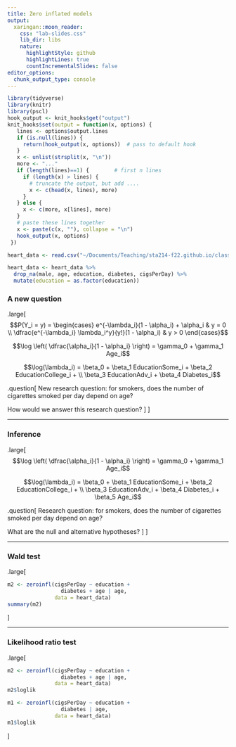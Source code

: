 ```yaml
---
title: Zero inflated models
output:
  xaringan::moon_reader:
    css: "lab-slides.css"
    lib_dir: libs
    nature:
      highlightStyle: github
      highlightLines: true
      countIncrementalSlides: false
editor_options: 
  chunk_output_type: console
---
```


```r
library(tidyverse)
library(knitr)
library(pscl)
hook_output <- knit_hooks$get("output")
knit_hooks$set(output = function(x, options) {
   lines <- options$output.lines
   if (is.null(lines)) {
     return(hook_output(x, options))  # pass to default hook
   }
   x <- unlist(strsplit(x, "\n"))
   more <- "..."
   if (length(lines)==1) {        # first n lines
     if (length(x) > lines) {
       # truncate the output, but add ....
       x <- c(head(x, lines), more)
     }
   } else {
     x <- c(more, x[lines], more)
   }
   # paste these lines together
   x <- paste(c(x, ""), collapse = "\n")
   hook_output(x, options)
 })

heart_data <- read.csv("~/Documents/Teaching/sta214-f22.github.io/class_activities/framingham.csv")

heart_data <- heart_data %>%
  drop_na(male, age, education, diabetes, cigsPerDay) %>%
  mutate(education = as.factor(education))
```


### A new question

.large[
$$P(Y_i = y) = \begin{cases} e^{-\lambda_i}(1 - \alpha_i) + \alpha_i & y = 0 \\ \dfrac{e^{-\lambda_i} \lambda_i^y}{y!}(1 - \alpha_i) & y > 0 \end{cases}$$

$$\log \left( \dfrac{\alpha_i}{1 - \alpha_i} \right) = \gamma_0 + \gamma_1 Age_i$$

$$\log(\lambda_i) = \beta_0 + \beta_1 EducationSome_i + \beta_2 EducationCollege_i + \\ \beta_3 EducationAdv_i + \beta_4 Diabetes_i$$

.question[
New research question: for smokers, does the number of cigarettes smoked per day depend on age?

How would we answer this research question?
]
]

---

### Inference

.large[
$$\log \left( \dfrac{\alpha_i}{1 - \alpha_i} \right) = \gamma_0 + \gamma_1 Age_i$$

$$\log(\lambda_i) = \beta_0 + \beta_1 EducationSome_i + \beta_2 EducationCollege_i + \\ \beta_3 EducationAdv_i + \beta_4 Diabetes_i + \beta_5 Age_i$$

.question[
Research question: for smokers, does the number of cigarettes smoked per day depend on age?

What are the null and alternative hypotheses?
]
]

---

### Wald test

.large[
```r
m2 <- zeroinfl(cigsPerDay ~ education + 
                 diabetes + age | age, 
               data = heart_data)
summary(m2)
```
]

---

### Likelihood ratio test

.large[

```r
m2 <- zeroinfl(cigsPerDay ~ education + 
                 diabetes + age | age, 
               data = heart_data)
m2$loglik
```

```r
m1 <- zeroinfl(cigsPerDay ~ education + 
                 diabetes | age, 
               data = heart_data)
m1$loglik
```
]